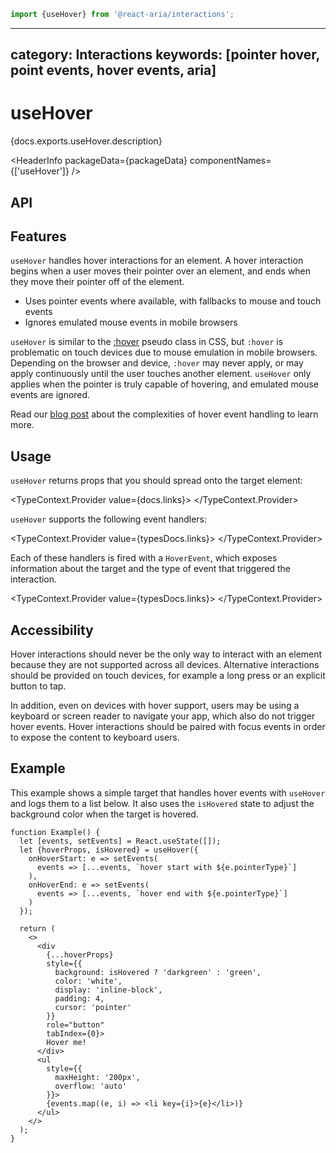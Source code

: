 <!-- Copyright 2020 Adobe. All rights reserved.
This file is licensed to you under the Apache License, Version 2.0 (the "License");
you may not use this file except in compliance with the License. You may obtain a copy
of the License at http://www.apache.org/licenses/LICENSE-2.0
Unless required by applicable law or agreed to in writing, software distributed under
the License is distributed on an "AS IS" BASIS, WITHOUT WARRANTIES OR REPRESENTATIONS
OF ANY KIND, either express or implied. See the License for the specific language
governing permissions and limitations under the License. -->



```jsx import
import {useHover} from '@react-aria/interactions';
```

---
category: Interactions
keywords: [pointer hover, point events, hover events, aria]
---

# useHover

<p>{docs.exports.useHover.description}</p>

<HeaderInfo
  packageData={packageData}
  componentNames={['useHover']} />

## API

<FunctionAPI function={docs.exports.useHover} links={docs.links} />

## Features

`useHover` handles hover interactions for an element. A hover interaction begins when a user moves their pointer
over an element, and ends when they move their pointer off of the element.

* Uses pointer events where available, with fallbacks to mouse and touch events
* Ignores emulated mouse events in mobile browsers

`useHover` is similar to the [:hover](https://developer.mozilla.org/en-US/docs/Web/CSS/:hover) pseudo class in CSS,
but `:hover` is problematic on touch devices due to mouse emulation in mobile browsers. Depending on the browser
and device, `:hover` may never apply, or may apply continuously until the user touches another element.
`useHover` only applies when the pointer is truly capable of hovering, and emulated mouse events are ignored.

Read our [blog post](/blog/building-a-button-part-2.html) about the complexities of hover event handling to learn more.

## Usage

`useHover` returns props that you should spread onto the target element:

<TypeContext.Provider value={docs.links}>
  <InterfaceType properties={docs.links[docs.exports.useHover.return.id].properties} />
</TypeContext.Provider>

`useHover` supports the following event handlers:

<TypeContext.Provider value={typesDocs.links}>
  <InterfaceType properties={typesDocs.exports.HoverEvents.properties} />
</TypeContext.Provider>

Each of these handlers is fired with a `HoverEvent`, which exposes information about the target and the
type of event that triggered the interaction.

<TypeContext.Provider value={typesDocs.links}>
  <InterfaceType properties={typesDocs.exports.HoverEvent.properties} />
</TypeContext.Provider>

## Accessibility

Hover interactions should never be the only way to interact with an element because they are not
supported across all devices. Alternative interactions should be provided on touch devices, for
example a long press or an explicit button to tap.

In addition, even on devices with hover support, users may be using a keyboard or screen reader
to navigate your app, which also do not trigger hover events. Hover interactions should be paired
with focus events in order to expose the content to keyboard users.

## Example

This example shows a simple target that handles hover events with `useHover` and logs them to a
list below. It also uses the `isHovered` state to adjust the background
color when the target is hovered.

```tsx example
function Example() {
  let [events, setEvents] = React.useState([]);
  let {hoverProps, isHovered} = useHover({
    onHoverStart: e => setEvents(
      events => [...events, `hover start with ${e.pointerType}`]
    ),
    onHoverEnd: e => setEvents(
      events => [...events, `hover end with ${e.pointerType}`]
    )
  });

  return (
    <>
      <div
        {...hoverProps}
        style={{
          background: isHovered ? 'darkgreen' : 'green',
          color: 'white',
          display: 'inline-block',
          padding: 4,
          cursor: 'pointer'
        }}
        role="button"
        tabIndex={0}>
        Hover me!
      </div>
      <ul
        style={{
          maxHeight: '200px',
          overflow: 'auto'
        }}>
        {events.map((e, i) => <li key={i}>{e}</li>)}
      </ul>
    </>
  );
}
```
